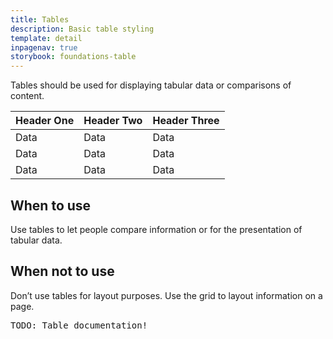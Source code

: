 ```yaml
---
title: Tables
description: Basic table styling
template: detail
inpagenav: true
storybook: foundations-table
---
```



Tables should be used for displaying tabular data or comparisons of content. 


<Panel>
	<Table bordered>
		<thead>
		<tr>
			<th>Header One</th>
			<th>Header Two</th>
			<th>Header Three</th>
		</tr>
		</thead>
		<tbody>
		<tr>
			<td>Data</td>
			<td>Data</td>
			<td>Data</td>
		</tr>
		<tr>
			<td>Data</td>
			<td>Data</td>
			<td>Data</td>
		</tr>
		<tr>
			<td>Data</td>
			<td>Data</td>
			<td>Data</td>
		</tr>
		</tbody>
	</Table>
</Panel>

## When to use
Use tables to let people compare information or for the presentation of tabular data. 

## When not to use
Don’t use tables for layout purposes. Use the grid to layout information on a page. 

<pre>TODO: Table documentation!</pre>
